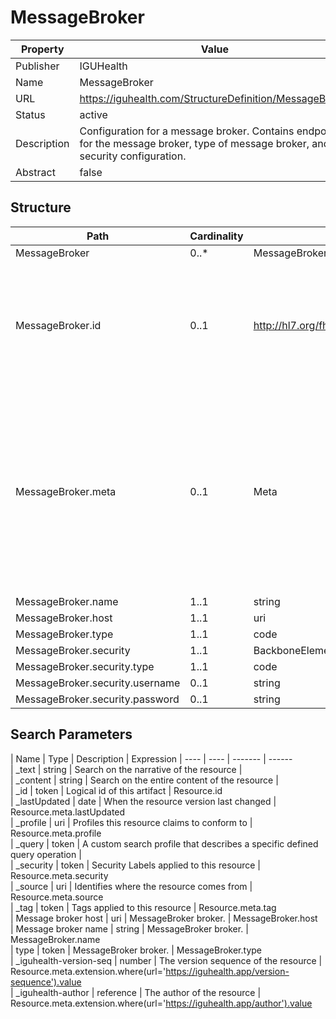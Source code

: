 
  # MessageBroker

  
|Property|Value|
|---|---|
|Publisher|IGUHealth|
|Name|MessageBroker|
|URL|https://iguhealth.com/StructureDefinition/MessageBroker|
|Status|active|
|Description|Configuration for a message broker. Contains endpoint for the message broker, type of message broker, and security configuration.|
|Abstract|false|

   ## Structure

   | Path | Cardinality | Type | Description
  | ---- | ----------- | ---- | -------  
 | MessageBroker | 0..* | MessageBroker | undefined 
 | MessageBroker.id | 0..1 | http://hl7.org/fhirpath/System.String | The logical id of the resource, as used in the URL for the resource. Once assigned, this value never changes. 
 | MessageBroker.meta | 0..1 | Meta | The metadata about the resource. This is content that is maintained by the infrastructure. Changes to the content might not always be associated with version changes to the resource. 
 | MessageBroker.name | 1..1 | string | undefined 
 | MessageBroker.host | 1..1 | uri | undefined 
 | MessageBroker.type | 1..1 | code | undefined 
 | MessageBroker.security | 1..1 | BackboneElement | undefined 
 | MessageBroker.security.type | 1..1 | code | undefined 
 | MessageBroker.security.username | 0..1 | string | undefined 
 | MessageBroker.security.password | 0..1 | string | undefined 

 ## Search Parameters

   | Name | Type | Description  | Expression 
    | ---- | ---- | ------- | ------  
 | _text | string | Search on the narrative of the resource |   
 | _content | string | Search on the entire content of the resource |   
 | _id | token | Logical id of this artifact | Resource.id  
 | _lastUpdated | date | When the resource version last changed | Resource.meta.lastUpdated  
 | _profile | uri | Profiles this resource claims to conform to | Resource.meta.profile  
 | _query | token | A custom search profile that describes a specific defined query operation |   
 | _security | token | Security Labels applied to this resource | Resource.meta.security  
 | _source | uri | Identifies where the resource comes from | Resource.meta.source  
 | _tag | token | Tags applied to this resource | Resource.meta.tag  
 | Message broker host | uri | MessageBroker broker. | MessageBroker.host  
 | Message broker name | string | MessageBroker broker. | MessageBroker.name  
 | type | token | MessageBroker broker. | MessageBroker.type  
 | _iguhealth-version-seq | number | The version sequence of the resource | Resource.meta.extension.where(url='https://iguhealth.app/version-sequence').value  
 | _iguhealth-author | reference | The author of the resource | Resource.meta.extension.where(url='https://iguhealth.app/author').value  


